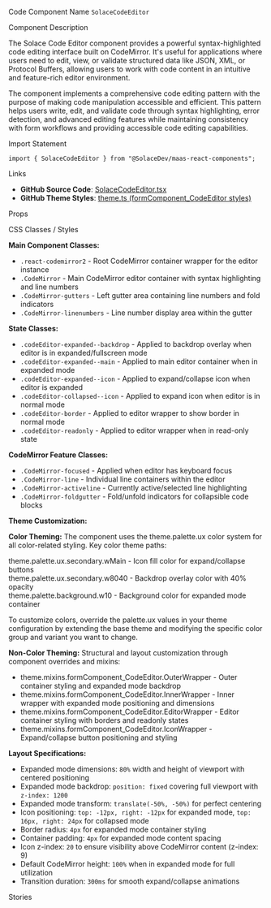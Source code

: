 
<Meta of={SolaceCodeEditorStories} />

<Title>Code Editor</Title>

<Description of={SolaceCodeEditorStories} />

<Subtitle>Code Component Name</Subtitle>
`SolaceCodeEditor`

<Subtitle>Component Description</Subtitle>

The Solace Code Editor component provides a powerful syntax-highlighted code editing interface built on CodeMirror. It's useful for applications where users need to edit, view, or validate structured data like JSON, XML, or Protocol Buffers, allowing users to work with code content in an intuitive and feature-rich editor environment.

The component implements a comprehensive code editing pattern with the purpose of making code manipulation accessible and efficient. This pattern helps users write, edit, and validate code through syntax highlighting, error detection, and advanced editing features while maintaining consistency with form workflows and providing accessible code editing capabilities.

<Subtitle>Import Statement</Subtitle>

```tsx
import { SolaceCodeEditor } from "@SolaceDev/maas-react-components";
```

<Subtitle>Links</Subtitle>

- **GitHub Source Code**: [SolaceCodeEditor.tsx](https://github.com/SolaceDev/maas-react-components/blob/main/src/components/form/SolaceCodeEditor.tsx)
- **GitHub Theme Styles**: <a href="https://github.com/SolaceDev/maas-react-components/blob/main/src/resources/theme.ts#:~:text=formComponent_CodeEditor" target="_blank">theme.ts (formComponent_CodeEditor styles)</a>

<Subtitle>Props</Subtitle>

<ArgTypes of={SolaceCodeEditorStories} />

<Subtitle>CSS Classes / Styles</Subtitle>

**Main Component Classes:**

- `.react-codemirror2` - Root CodeMirror container wrapper for the editor instance
- `.CodeMirror` - Main CodeMirror editor container with syntax highlighting and line numbers
- `.CodeMirror-gutters` - Left gutter area containing line numbers and fold indicators
- `.CodeMirror-linenumbers` - Line number display area within the gutter

**State Classes:**

- `.codeEditor-expanded--backdrop` - Applied to backdrop overlay when editor is in expanded/fullscreen mode
- `.codeEditor-expanded--main` - Applied to main editor container when in expanded mode
- `.codeEditor-expanded--icon` - Applied to expand/collapse icon when editor is expanded
- `.codeEditor-collapsed--icon` - Applied to expand icon when editor is in normal mode
- `.codeEditor-border` - Applied to editor wrapper to show border in normal mode
- `.codeEditor-readonly` - Applied to editor wrapper when in read-only state

**CodeMirror Feature Classes:**

- `.CodeMirror-focused` - Applied when editor has keyboard focus
- `.CodeMirror-line` - Individual line containers within the editor
- `.CodeMirror-activeline` - Currently active/selected line highlighting
- `.CodeMirror-foldgutter` - Fold/unfold indicators for collapsible code blocks

**Theme Customization:**

**Color Theming:**
The component uses the theme.palette.ux color system for all color-related styling. Key color theme paths:

<div style={{ display: "flex", alignItems: "center", margin: "8px 0" }}>
	<div
		style={{
			width: "16px",
			height: "16px",
			backgroundColor: "#757575",
			border: "1px solid rgba(0,0,0,0.2)",
			borderRadius: "3px",
			marginRight: "8px"
		}}
	></div>
	<span>theme.palette.ux.secondary.wMain - Icon fill color for expand/collapse buttons</span>
</div>
<div style={{ display: "flex", alignItems: "center", margin: "8px 0" }}>
	<div
		style={{
			width: "16px",
			height: "16px",
			backgroundColor: "rgba(117, 117, 117, 0.4)",
			border: "1px solid rgba(0,0,0,0.2)",
			borderRadius: "3px",
			marginRight: "8px"
		}}
	></div>
	<span>theme.palette.ux.secondary.w8040 - Backdrop overlay color with 40% opacity</span>
</div>
<div style={{ display: "flex", alignItems: "center", margin: "8px 0" }}>
	<div
		style={{
			width: "16px",
			height: "16px",
			backgroundColor: "#FFFFFF",
			border: "1px solid rgba(0,0,0,0.2)",
			borderRadius: "3px",
			marginRight: "8px"
		}}
	></div>
	<span>theme.palette.background.w10 - Background color for expanded mode container</span>
</div>

To customize colors, override the palette.ux values in your theme configuration by extending the base theme and modifying the specific color group and variant you want to change.

**Non-Color Theming:**
Structural and layout customization through component overrides and mixins:

- theme.mixins.formComponent_CodeEditor.OuterWrapper - Outer container styling and expanded mode backdrop
- theme.mixins.formComponent_CodeEditor.InnerWrapper - Inner wrapper with expanded mode positioning and dimensions
- theme.mixins.formComponent_CodeEditor.EditorWrapper - Editor container styling with borders and readonly states
- theme.mixins.formComponent_CodeEditor.IconWrapper - Expand/collapse button positioning and styling

**Layout Specifications:**

- Expanded mode dimensions: `80%` width and height of viewport with centered positioning
- Expanded mode backdrop: `position: fixed` covering full viewport with `z-index: 1200`
- Expanded mode transform: `translate(-50%, -50%)` for perfect centering
- Icon positioning: `top: -12px, right: -12px` for expanded mode, `top: 16px, right: 24px` for collapsed mode
- Border radius: `4px` for expanded mode container styling
- Container padding: `4px` for expanded mode content spacing
- Icon z-index: `20` to ensure visibility above CodeMirror content (z-index: 9)
- Default CodeMirror height: `100%` when in expanded mode for full utilization
- Transition duration: `300ms` for smooth expand/collapse animations

<Subtitle>Stories</Subtitle>

<CustomStories />
